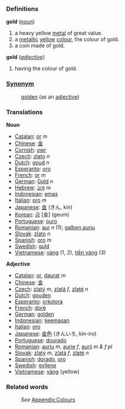 ===Definitions===
;'''gold''' (''[[noun]]'')
#a heavy yellow [[metal]] of great value.
#a [[metallic]] [[yellow]] [[color|colour]], the colour of gold.
#a coin made of gold.
;'''gold''' (''[[adjective]]'')
#having the colour of gold.

===[[Synonym]]===
:[[golden]] (as an [[adjective]])

===Translations===

'''Noun'''
* [[Catalan]]: [[or]] ''m''
* [[Chinese]]: [[金]]
* [[Cornish]]: [[owr]]
* [[Czech]]: [[zlato]] ''n''
* [[Dutch]]: [[goud]] ''n''
* [[Esperanto]]: [[oro]]
* [[French]]: [[or]] ''m''
* [[German]]: [[Gold]] ''n''
* [[Hebrew]]: [[זהב]] ''m''
* [[Indonesian]]: [[emas]]
* [[Italian]]: [[oro]] ''m''
* [[Japanese]]: [[金]] (きん, kin)
* [[Korean]]: [[금]] [金] (geum)
* [[Portuguese]]: [[ouro]]
* [[Romanian]]: [[aur]] ''n'' (1); [[galben auriu]]
* [[Slovak]]: [[zlato]] ''n''
* [[Spanish]]: [[oro]] ''m''
* [[Swedish]]: [[guld]]
* [[Vietnamese]]: [[vàng]] (1, 2), [[tiền vàng]] (3)

'''Adjective'''
* [[Catalan]]: [[or]], [[daurat]] ''m''
* [[Chinese]]: [[金]]
* [[Czech]]: [[zlatý]] ''m'', [[zlatá]] ''f'', [[zlaté]] ''n''
* [[Dutch]]: [[gouden]]
* [[Esperanto]]: [[orkolora]]
* [[French]]: [[doré]]
* [[German]]: [[golden]]
* [[Indonesian]]: [[emas|keemasan]]
* [[Italian]]: [[oro]]
* [[Japanese]]: [[金色]] (きんいろ, kin-iro)
* [[Portuguese]]: [[dourado]]
* [[Romanian]]: [[auriu]] ''m'', [[aurie]] ''f'', [[aurii]] ''m & f pl''
* [[Slovak]]: [[zlatý]] ''m'', [[zlatá]] ''f'', [[zlaté]] ''n''
* [[Spanish]]: [[dorado]], [[oro]]
* [[Swedish]]: [[gyllene]]
* [[Vietnamese]]: [[vàng]] (yellow)

===Related words===
:''See'' [[Wiktionary_Appendix:Colours|Appendix:Colours]]